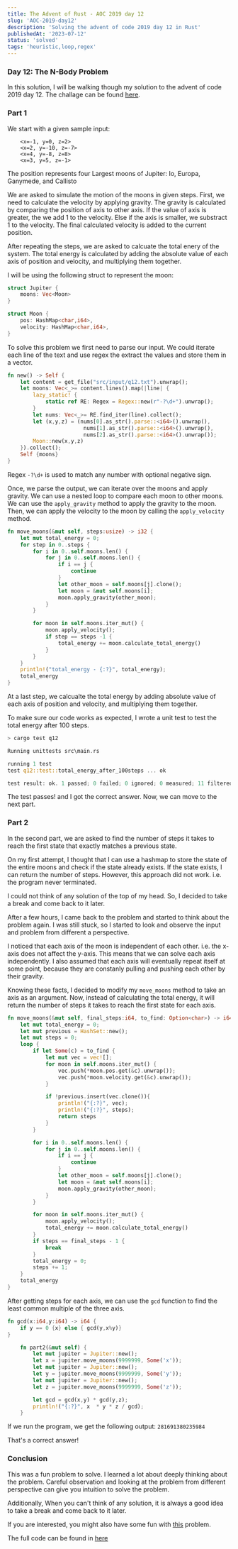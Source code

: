 ```yaml
---
title: The Advent of Rust - AOC 2019 day 12
slug: 'AOC-2019-day12'
description: 'Solving the advent of code 2019 day 12 in Rust'
publishedAt: '2023-07-12'
status: 'solved'
tags: 'heuristic,loop,regex'
---
```


### Day 12: The N-Body Problem

In this solution, I will be walking though my solution to the advent of code 2019 day 12. The challage can be found [here](https://adventofcode.com/2019/day/12).

### Part 1

We start with a given sample input:

```text
    <x=-1, y=0, z=2>
    <x=2, y=-10, z=-7>
    <x=4, y=-8, z=8>
    <x=3, y=5, z=-1>
```

<Information>
  The position represents four Largest moons of Jupiter: Io, Europa, Ganymede,
  and Callisto
</Information>

We are asked to simulate the motion of the moons in given steps. First, we need to calculate the velocity by applying gravity. The gravity is calculated by comparing the position of axis to other axis. If the value of axis is greater, the we add 1 to the velocity. Else if the axis is smaller, we substract 1 to the velocity. The final calculated velocity is added to the current position.

After repeating the steps, we are asked to calcuate the total enery of the system. The total energy is calculated by adding the absolute value of each axis of position and velocity, and multiplying them together.

I will be using the following struct to represent the moon:

```rust
struct Jupiter {
    moons: Vec<Moon>
}

struct Moon {
    pos: HashMap<char,i64>,
    velocity: HashMap<char,i64>,
}
```

To solve this problem we first need to parse our input. We could iterate each line of the text and use regex the extract the values and store them in a vector.

```rust
fn new() -> Self {
    let content = get_file("src/input/q12.txt").unwrap();
    let moons: Vec<_>= content.lines().map(|line| {
        lazy_static! {
            static ref RE: Regex = Regex::new(r"-?\d+").unwrap();
        }
        let nums: Vec<_>= RE.find_iter(line).collect();
        let (x,y,z) = (nums[0].as_str().parse::<i64>().unwrap(),
                        nums[1].as_str().parse::<i64>().unwrap(),
                        nums[2].as_str().parse::<i64>().unwrap());
        Moon::new(x,y,z)
    }).collect();
    Self {moons}
}
```

Regex `-?\d+` is used to match any number with optional negative sign.

Once, we parse the output, we can iterate over the moons and apply gravity. We can use a nested loop to compare each moon to other moons. We can use the `apply_gravity` method to apply the gravity to the moon.
Then, we can apply the velocity to the moon by calling the `apply_velocity` method.

```rust
fn move_moons(&mut self, steps:usize) -> i32 {
    let mut total_energy = 0;
    for step in 0..steps {
        for i in 0..self.moons.len() {
            for j in 0..self.moons.len() {
                if i == j {
                    continue
                }
                let other_moon = self.moons[j].clone();
                let moon = &mut self.moons[i];
                moon.apply_gravity(other_moon);
            }
        }

        for moon in self.moons.iter_mut() {
            moon.apply_velocity();
            if step == steps -1 {
                total_energy += moon.calculate_total_energy()
            }
        }
    }
    println!("total_energy - {:?}", total_energy);
    total_energy
}
```

At a last step, we calcualte the total energy by adding absolute value of each axis of position and velocity, and multiplying them together.

To make sure our code works as expected, I wrote a unit test to test the total energy after 100 steps.

```rust
> cargo test q12

Running unittests src\main.rs

running 1 test
test q12::test::total_energy_after_100steps ... ok

test result: ok. 1 passed; 0 failed; 0 ignored; 0 measured; 11 filtered out; finished in 0.01s
```

The test passes! and I got the correct answer. Now, we can move to the next part.

### Part 2

In the second part, we are asked to find the number of steps it takes to reach the first state that exactly matches a previous state.

On my first attempt, I thought that I can use a hashmap to store the state of the entire moons and check if the state already exists. If the state exists, I can return the number of steps. However, this approach did not work. i.e. the program never terminated.

I could not think of any solution of the top of my head. So, I decided to take a break and come back to it later.

After a few hours, I came back to the problem and started to think about the problem again. I was still stuck, so I started to look and observe the input and problem from different a perspective.

I noticed that each axis of the moon is independent of each other. i.e. the x-axis does not affect the y-axis. This means that we can solve each axis independently. I also assumed that each axis will eventually repeat itself at some point, because they are constanly pulling and pushing each other by their gravity.

Knowing these facts, I decided to modify my `move_moons` method to take an axis as an argument. Now, instead of calculating the total energy, it will return the number of steps it takes to reach the first state for each axis.

```rust
fn move_moons(&mut self, final_steps:i64, to_find: Option<char>) -> i64 {
    let mut total_energy = 0;
    let mut previous = HashSet::new();
    let mut steps = 0;
    loop {
        if let Some(c) = to_find {
            let mut vec = vec![];
            for moon in self.moons.iter_mut() {
                vec.push(*moon.pos.get(&c).unwrap());
                vec.push(*moon.velocity.get(&c).unwrap());
            }

            if !previous.insert(vec.clone()){
                println!("{:?}", vec);
                println!("{:?}", steps);
                return steps
            }
        }

        for i in 0..self.moons.len() {
            for j in 0..self.moons.len() {
                if i == j {
                    continue
                }
                let other_moon = self.moons[j].clone();
                let moon = &mut self.moons[i];
                moon.apply_gravity(other_moon);
            }
        }

        for moon in self.moons.iter_mut() {
            moon.apply_velocity();
            total_energy += moon.calculate_total_energy()
        }
        if steps == final_steps - 1 {
            break
        }
        total_energy = 0;
        steps += 1;
    }
    total_energy
}
```

After getting steps for each axis, we can use the `gcd` function to find the least common multiple of the three axis.

```rust
fn gcd(x:i64,y:i64) -> i64 {
    if y == 0 {x} else { gcd(y,x%y)}
}

    fn part2(&mut self) {
        let mut jupiter = Jupiter::new();
        let x = jupiter.move_moons(9999999, Some('x'));
        let mut jupiter = Jupiter::new();
        let y = jupiter.move_moons(9999999, Some('y'));
        let mut jupiter = Jupiter::new();
        let z = jupiter.move_moons(9999999, Some('z'));

        let gcd = gcd(x,y) * gcd(y,z);
        println!("{:?}", x  * y * z / gcd);
    }
```

If we run the program, we get the following output: `281691380235984`

That's a correct answer!

### Conclusion

This was a fun problem to solve. I learned a lot about deeply thinking about the problem. Careful observation and looking at the problem from different perspective can give you intuition to solve the problem.

Additionally, When you can't think of any solution, it is always a good idea to take a break and come back to it later.

If you are interested, you might also have some fun with [this](https://adventofcode.com/2019/day/12) problem.

The full code can be found in [here](https://github.com/tomhyhan/advent_rust/blob/main/advent-2019/src/q12.rs)
